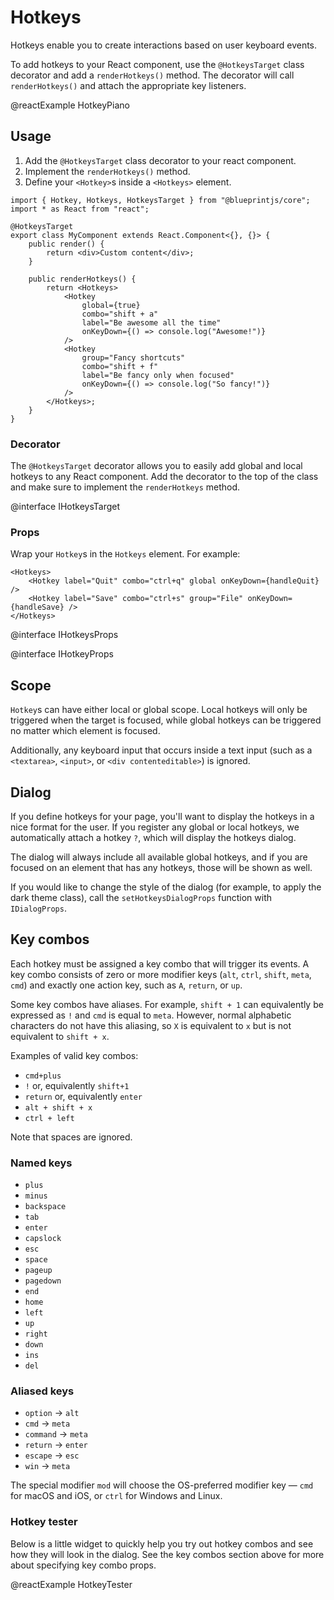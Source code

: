 # Hotkeys

Hotkeys enable you to create interactions based on user keyboard events.

To add hotkeys to your React component, use the `@HotkeysTarget` class decorator
and add a `renderHotkeys()` method. The decorator will call `renderHotkeys()`
and attach the appropriate key listeners.

@reactExample HotkeyPiano

## Usage

1. Add the `@HotkeysTarget` class decorator to your react component.
1. Implement the `renderHotkeys()` method.
1. Define your `<Hotkey>`s inside a `<Hotkeys>` element.

```tsx
import { Hotkey, Hotkeys, HotkeysTarget } from "@blueprintjs/core";
import * as React from "react";

@HotkeysTarget
export class MyComponent extends React.Component<{}, {}> {
    public render() {
        return <div>Custom content</div>;
    }

    public renderHotkeys() {
        return <Hotkeys>
            <Hotkey
                global={true}
                combo="shift + a"
                label="Be awesome all the time"
                onKeyDown={() => console.log("Awesome!")}
            />
            <Hotkey
                group="Fancy shortcuts"
                combo="shift + f"
                label="Be fancy only when focused"
                onKeyDown={() => console.log("So fancy!")}
            />
        </Hotkeys>;
    }
}
```

### Decorator

The `@HotkeysTarget` decorator allows you to easily add global and local
hotkeys to any React component. Add the decorator to the top of the class and
make sure to implement the `renderHotkeys` method.

@interface IHotkeysTarget

### Props

Wrap your `Hotkey`s in the `Hotkeys` element. For example:

```tsx
<Hotkeys>
    <Hotkey label="Quit" combo="ctrl+q" global onKeyDown={handleQuit} />
    <Hotkey label="Save" combo="ctrl+s" group="File" onKeyDown={handleSave} />
</Hotkeys>
```

@interface IHotkeysProps

@interface IHotkeyProps

## Scope

`Hotkey`s can have either local or global scope. Local hotkeys will only be
triggered when the target is focused, while global hotkeys can be triggered no
matter which element is focused.

Additionally, any keyboard input that occurs inside a text input (such as a
`<textarea>`, `<input>`, or `<div contenteditable>`) is ignored.

## Dialog

If you define hotkeys for your page, you'll want to display the hotkeys in a
nice format for the user. If you register any global or local hotkeys, we
automatically attach a hotkey `?`, which will display the hotkeys dialog.

The dialog will always include all available global hotkeys, and if you are
focused on an element that has any hotkeys, those will be shown as well.

If you would like to change the style of the dialog (for example, to apply the
dark theme class), call the `setHotkeysDialogProps` function with `IDialogProps`.

## Key combos

Each hotkey must be assigned a key combo that will trigger its events. A key
combo consists of zero or more modifier keys (`alt`, `ctrl`, `shift`, `meta`,
`cmd`) and exactly one action key, such as `A`, `return`, or `up`.

Some key combos have aliases. For example, `shift + 1` can equivalently be
expressed as `!` and `cmd` is equal to `meta`. However, normal alphabetic
characters do not have this aliasing, so `X` is equivalent to `x` but is not
equivalent to `shift + x`.

Examples of valid key combos:
* `cmd+plus`
* `!` or, equivalently `shift+1`
* `return` or, equivalently `enter`
* `alt + shift + x`
* `ctrl + left`

Note that spaces are ignored.

### Named keys

* `plus`
* `minus`
* `backspace`
* `tab`
* `enter`
* `capslock`
* `esc`
* `space`
* `pageup`
* `pagedown`
* `end`
* `home`
* `left`
* `up`
* `right`
* `down`
* `ins`
* `del`

### Aliased keys

* `option` &rarr; `alt`
* `cmd` &rarr; `meta`
* `command` &rarr; `meta`
* `return` &rarr; `enter`
* `escape` &rarr; `esc`
* `win` &rarr; `meta`

The special modifier `mod` will choose the OS-preferred modifier key — `cmd`
for macOS and iOS, or `ctrl` for Windows and Linux.

### Hotkey tester

Below is a little widget to quickly help you try out hotkey combos and see how
they will look in the dialog. See the key combos section above for more about
specifying key combo props.

@reactExample HotkeyTester
